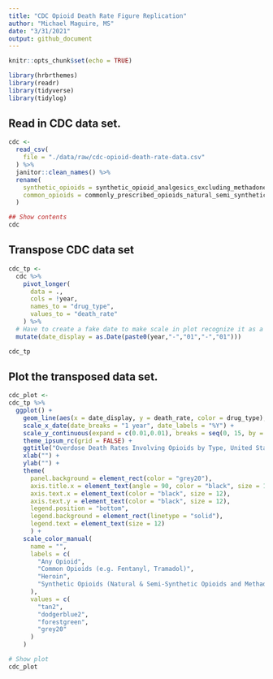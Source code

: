 ```yaml
---
title: "CDC Opioid Death Rate Figure Replication"
author: "Michael Maguire, MS"
date: "3/31/2021"
output: github_document
---
```


```r
knitr::opts_chunk$set(echo = TRUE)
```

```r
library(hrbrthemes)
library(readr)
library(tidyverse)
library(tidylog)
```

## Read in CDC data set.

```r
cdc <-
  read_csv(
    file = "./data/raw/cdc-opioid-death-rate-data.csv"
  ) %>%
  janitor::clean_names() %>%
  rename(
    synthetic_opioids = synthetic_opioid_analgesics_excluding_methadone_e_g_fentanyl_tramadol,
    common_opioids = commonly_prescribed_opioids_natural_semi_synthetic_opioids_and_methadone
  )

## Show contents
cdc
```

## Transpose CDC data set

```r
cdc_tp <-
  cdc %>%
    pivot_longer(
      data = .,
      cols = !year,
      names_to = "drug_type",
      values_to = "death_rate"
    ) %>%
  # Have to create a fake date to make scale in plot recognize it as a date.
  mutate(date_display = as.Date(paste0(year,"-","01","-","01")))

cdc_tp
```

## Plot the transposed data set.

```r
cdc_plot <-
cdc_tp %>%
  ggplot() +
    geom_line(aes(x = date_display, y = death_rate, color = drug_type), size = 1.25) +
    scale_x_date(date_breaks = "1 year", date_labels = "%Y") +
    scale_y_continuous(expand = c(0.01,0.01), breaks = seq(0, 15, by = 1)) +
    theme_ipsum_rc(grid = FALSE) +
    ggtitle("Overdose Death Rates Involving Opioids by Type, United States, 2000 - 2017") +
    xlab("") +
    ylab("") +
    theme(
      panel.background = element_rect(color = "grey20"),
      axis.title.x = element_text(angle = 90, color = "black", size = 12),
      axis.text.x = element_text(color = "black", size = 12),
      axis.text.y = element_text(color = "black", size = 12),
      legend.position = "bottom",
      legend.background = element_rect(linetype = "solid"),
      legend.text = element_text(size = 12)
      ) +
    scale_color_manual(
      name = "",
      labels = c(
        "Any Opioid",
        "Common Opioids (e.g. Fentanyl, Tramadol)",
        "Heroin",
        "Synthetic Opioids (Natural & Semi-Synthetic Opioids and Methadone)"
      ),
      values = c(
        "tan2",
        "dodgerblue2",
        "forestgreen",
        "grey20"
      )
    )

# Show plot
cdc_plot
```

